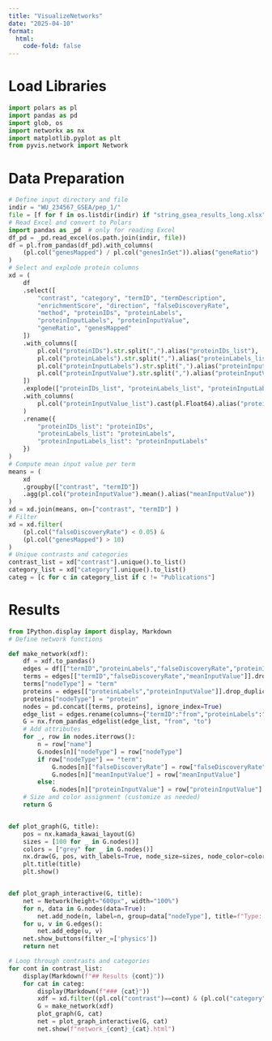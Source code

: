 ```yaml
---
title: "VisualizeNetworks"
date: "2025-04-10"
format:
  html:
    code-fold: false
---
```


# Load Libraries

```python
import polars as pl
import pandas as pd
import glob, os
import networkx as nx
import matplotlib.pyplot as plt
from pyvis.network import Network
```

# Data Preparation

```python
# Define input directory and file
indir = "WU_234567_GSEA/pep_1/"
file = [f for f in os.listdir(indir) if "string_gsea_results_long.xlsx" in f][0]
# Read Excel and convert to Polars
import pandas as _pd  # only for reading Excel
df_pd = _pd.read_excel(os.path.join(indir, file))
df = pl.from_pandas(df_pd).with_columns(
    (pl.col("genesMapped") / pl.col("genesInSet")).alias("geneRatio")
)
# Select and explode protein columns
xd = (
    df
    .select([
        "contrast", "category", "termID", "termDescription",
        "enrichmentScore", "direction", "falseDiscoveryRate",
        "method", "proteinIDs", "proteinLabels",
        "proteinInputLabels", "proteinInputValue",
        "geneRatio", "genesMapped"
    ])
    .with_columns([
        pl.col("proteinIDs").str.split(",").alias("proteinIDs_list"),
        pl.col("proteinLabels").str.split(",").alias("proteinLabels_list"),
        pl.col("proteinInputLabels").str.split(",").alias("proteinInputLabels_list"),
        pl.col("proteinInputValue").str.split(",").alias("proteinInputValue_list")
    ])
    .explode(["proteinIDs_list", "proteinLabels_list", "proteinInputLabels_list", "proteinInputValue_list"])
    .with_columns(
        pl.col("proteinInputValue_list").cast(pl.Float64).alias("proteinInputValue")
    )
    .rename({
        "proteinIDs_list": "proteinIDs",
        "proteinLabels_list": "proteinLabels",
        "proteinInputLabels_list": "proteinInputLabels"
    })
)
# Compute mean input value per term
means = (
    xd
    .groupby(["contrast", "termID"])
    .agg(pl.col("proteinInputValue").mean().alias("meanInputValue"))
)
xd = xd.join(means, on=["contrast", "termID"] )
# Filter
xd = xd.filter(
    (pl.col("falseDiscoveryRate") < 0.05) &
    (pl.col("genesMapped") > 10)
)
# Unique contrasts and categories
contrast_list = xd["contrast"].unique().to_list()
category_list = xd["category"].unique().to_list()
categ = [c for c in category_list if c != "Publications"]
```

# Results { .tab-set }

```python
from IPython.display import display, Markdown
# Define network functions

def make_network(xdf):
    df = xdf.to_pandas()
    edges = df[["termID","proteinLabels","falseDiscoveryRate","proteinInputValue","meanInputValue"]].drop_duplicates()
    terms = edges[["termID","falseDiscoveryRate","meanInputValue"]].drop_duplicates().rename(columns={"termID":"name"})
    terms["nodeType"] = "term"
    proteins = edges[["proteinLabels","proteinInputValue"]].drop_duplicates().rename(columns={"proteinLabels":"name"})
    proteins["nodeType"] = "protein"
    nodes = pd.concat([terms, proteins], ignore_index=True)
    edge_list = edges.rename(columns={"termID":"from","proteinLabels":"to"})[["from","to"]]
    G = nx.from_pandas_edgelist(edge_list, "from", "to")
    # Add attributes
    for _, row in nodes.iterrows():
        n = row["name"]
        G.nodes[n]["nodeType"] = row["nodeType"]
        if row["nodeType"] == "term":
            G.nodes[n]["falseDiscoveryRate"] = row["falseDiscoveryRate"]
            G.nodes[n]["meanInputValue"] = row["meanInputValue"]
        else:
            G.nodes[n]["proteinInputValue"] = row["proteinInputValue"]
    # Size and color assignment (customize as needed)
    return G


def plot_graph(G, title):
    pos = nx.kamada_kawai_layout(G)
    sizes = [100 for _ in G.nodes()]
    colors = ["grey" for _ in G.nodes()]
    nx.draw(G, pos, with_labels=True, node_size=sizes, node_color=colors, font_size=8)
    plt.title(title)
    plt.show()


def plot_graph_interactive(G, title):
    net = Network(height="600px", width="100%")
    for n, data in G.nodes(data=True):
        net.add_node(n, label=n, group=data["nodeType"], title=f"Type: {data['nodeType']}")
    for u, v in G.edges():
        net.add_edge(u, v)
    net.show_buttons(filter_=['physics'])
    return net

# Loop through contrasts and categories
for cont in contrast_list:
    display(Markdown(f"## Results {cont}"))
    for cat in categ:
        display(Markdown(f"### {cat}"))
        xdf = xd.filter((pl.col("contrast")==cont) & (pl.col("category")==cat))
        G = make_network(xdf)
        plot_graph(G, cat)
        net = plot_graph_interactive(G, cat)
        net.show(f"network_{cont}_{cat}.html")
```

